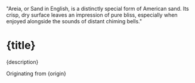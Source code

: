   "Areia, or Sand in English, is a distinctly special form of American sand. Its crisp, dry surface leaves an impression of pure bliss, especially when enjoyed alongside the sounds of distant chiming bells."

# {title}

{description}

Originating from {origin}
